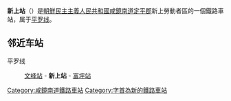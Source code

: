 {{unreferenced|time=2015-02-09T14:12:49+00:00}}
{{朝鮮半島車站資訊
|公司色 = blue
|文字色 = 
|站名 = 新上站
|圖片 = 
|pxl = 
|圖片說明 =
|前一站 = [[文峰站|文峰]]
|前一站距離 = 4.9
|後一站距離 = 6.8
|後一站 = [[富坪站_(平羅線)|富坪]]
|所屬路線 = [[平罗线|平罗线]]
|距離 = 276.7
|起點站 = [[平壤站|平壤]]
|諺文 = 신상역
|朝鮮漢字 = 新上驛
|文觀部式 = Sinsang-yeok
|馬-賴式 = Sinsang-yŏk
|副站名 = 
|車站編號 = 
|停站路線數 = 
|所屬公司 = [[朝鮮民主主義人民共和國鐵道省|朝鮮民主主義人民共和國鐵道省]]
|所在地 =[[咸鏡南道|咸鏡南道]][[定平郡|定平郡]]新上勞動者區
|車站構造 = 地面车站
|月台配置 = 
|啟用年月日 =
|廢站年月日 = 
|上下車人次 = 
|統計年度 = 
|轉車 = 
|備註 = 
|全寬備註 = 
}}

'''新上站'''（{{lang-ko|신상역}}）是[[朝鮮民主主義人民共和國|朝鮮民主主義人民共和國]][[咸鏡南道|咸鏡南道]][[定平郡|定平郡]]新上勞動者區的一個鐵路車站，属于[[平罗线|平罗线]]。

==邻近车站==
平罗线
:[[文峰站|文峰站]] - '''新上站''' - [[富坪站_(平羅線)|富坪站]]

{{朝鲜铁路小作品}}

{{平罗线}}

[[Category:咸鏡南道鐵路車站|Category:咸鏡南道鐵路車站]]
[[Category:字首為新的鐵路車站|Category:字首為新的鐵路車站]]